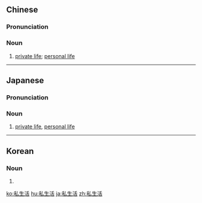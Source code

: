 ==Chinese==
{{zh-forms|type=12}}

===Pronunciation===
{{zh-pron
|m=sīshēnghuó
|c=si1 sang1 wut6
|cat=n
}}

===Noun===
{{zh-noun}}

# [[private life]]; [[personal life]]
----
==Japanese==
{{ja-kanjitab|し|せい|かつ|yomi=o}}

===Pronunciation===
{{ja-pron|しせいかつ|y=o}}

===Noun===
{{ja-noun|しせいかつ}}

# [[private life]], [[personal life]]

----

==Korean==
{{ko-hanjatab}}

===Noun===
{{ko-noun|hj|hangeul=사생활}}

# {{hanja form of|사생활|}}

[[ko:私生活]]
[[hu:私生活]]
[[ja:私生活]]
[[zh:私生活]]